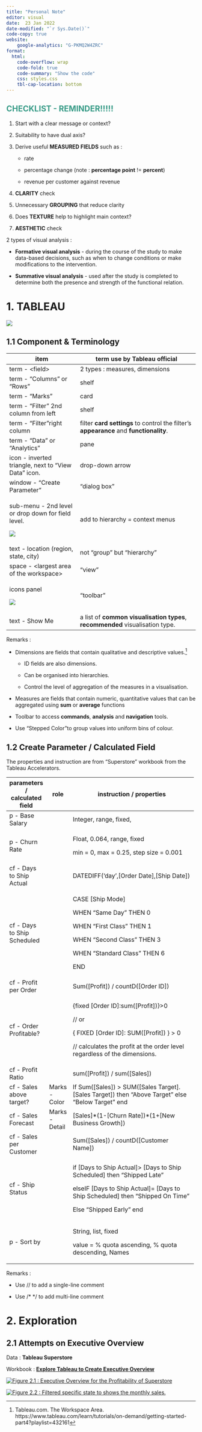```yaml
---
title: "Personal Note"
editor: visual
date:  23 Jan 2022
date-modified: "`r Sys.Date()`"
code-copy: true
website: 
    google-analytics: "G-PKMQ2W4ZRC"
format:
  html:
    code-overflow: wrap
    code-fold: true
    code-summary: "Show the code"
    css: styles.css
    tbl-cap-location: bottom
---
```


::: {.callout-tip collapse="true" appearance="simple" icon="false"}
## [**CHECKLIST - REMINDER!!!!!**]{style="color:#3a9c88"}

1.  Start with a clear message or context?

2.  Suitability to have dual axis?

3.  Derive useful **MEASURED FIELDS** such as :

    -   rate

    -   percentage change (note : **percentage point** != **percent**)

    -   revenue per customer against revenue

4.  **CLARITY** check

5.  Unnecessary **GROUPING** that reduce clarity

6.  Does **TEXTURE** help to highlight main context?

7.  **AESTHETIC** check
:::

2 types of visual analysis :

-   **Formative visual analysis** - during the course of the study to make data-based decisions, such as when to change conditions or make modifications to the intervention.

-   **Summative visual analysis** - used after the study is completed to determine both the presence and strength of the functional relation.

# **1. TABLEAU**

![](images/image-861623313.png)

## **1.1 Component & Terminology**

+-----------------------------------------------------+----------------------------------------------------------------------------------------+
| item                                                | term use by Tableau official                                                           |
+=====================================================+========================================================================================+
| term - \<field\>                                    | 2 types : measures, dimensions                                                         |
+-----------------------------------------------------+----------------------------------------------------------------------------------------+
| term - "Columns" or "Rows"                          | shelf                                                                                  |
+-----------------------------------------------------+----------------------------------------------------------------------------------------+
| term - "Marks"                                      | card                                                                                   |
+-----------------------------------------------------+----------------------------------------------------------------------------------------+
| term - "Filter" 2nd column from left                | shelf                                                                                  |
+-----------------------------------------------------+----------------------------------------------------------------------------------------+
| term - "Filter"right column                         | filter **card settings** to control the filter's **appearance** and **functionality**. |
+-----------------------------------------------------+----------------------------------------------------------------------------------------+
| term - "Data" or "Analytics"                        | pane                                                                                   |
+-----------------------------------------------------+----------------------------------------------------------------------------------------+
| icon - inverted triangle, next to "View Data" icon. | drop-down arrow                                                                        |
+-----------------------------------------------------+----------------------------------------------------------------------------------------+
| window - "Create Parameter"                         | "dialog box"                                                                           |
+-----------------------------------------------------+----------------------------------------------------------------------------------------+
| sub-menu - 2nd level or drop down for field level.  | add to hierarchy = context menus                                                       |
|                                                     |                                                                                        |
| ![](images/image-2034964982.png)                    |                                                                                        |
+-----------------------------------------------------+----------------------------------------------------------------------------------------+
| text - location (region, state, city)               | not "group" but "hierarchy"                                                            |
+-----------------------------------------------------+----------------------------------------------------------------------------------------+
| space - \<largest area of the workspace\>           | "view"                                                                                 |
+-----------------------------------------------------+----------------------------------------------------------------------------------------+
| icons panel                                         | "toolbar"                                                                              |
|                                                     |                                                                                        |
| ![](images/image-2128732961.png)                    |                                                                                        |
+-----------------------------------------------------+----------------------------------------------------------------------------------------+
| text - Show Me                                      | a list of **common visualisation types**, **recommended** visualisation type.          |
+-----------------------------------------------------+----------------------------------------------------------------------------------------+

Remarks :

-   Dimensions are fields that contain qualitative and descriptive values.[^1]

    -   ID fields are also dimensions.

    -   Can be organised into hierarchies.

    -   Control the level of aggregation of the measures in a visualisation.

-   Measures are fields that contain numeric, quantitative values that can be aggregated using **sum** or **average** functions

-   Toolbar to access **commands**, **analysis** and **navigation** tools.

-   Use "Stepped Color"to group values into uniform bins of colour.

[^1]: Tableau.com. The Workspace Area. https://www.tableau.com/learn/tutorials/on-demand/getting-started-part4?playlist=432161

## 1.2 Create Parameter / Calculated Field

The properties and instruction are from "Superstore" workbook from the Tableau Accelerators.

+-------------------------------+----------------+---------------------------------------------------------------------------------------------------------+
| parameters / calculated field | role           | instruction / properties                                                                                |
+===============================+================+=========================================================================================================+
| p - Base Salary               |                | Integer, range, fixed,                                                                                  |
+-------------------------------+----------------+---------------------------------------------------------------------------------------------------------+
| p - Churn Rate                |                | Float, 0.064, range, fixed                                                                              |
|                               |                |                                                                                                         |
|                               |                | min = 0, max = 0.25, step size = 0.001                                                                  |
+-------------------------------+----------------+---------------------------------------------------------------------------------------------------------+
| cf - Days to Ship Actual      |                | DATEDIFF('day',\[Order Date\],\[Ship Date\])                                                            |
+-------------------------------+----------------+---------------------------------------------------------------------------------------------------------+
| cf - Days to Ship Scheduled   |                | CASE \[Ship Mode\]                                                                                      |
|                               |                |                                                                                                         |
|                               |                | WHEN "Same Day" THEN 0                                                                                  |
|                               |                |                                                                                                         |
|                               |                | WHEN "First Class" THEN 1                                                                               |
|                               |                |                                                                                                         |
|                               |                | WHEN "Second Class" THEN 3                                                                              |
|                               |                |                                                                                                         |
|                               |                | WHEN "Standard Class" THEN 6                                                                            |
|                               |                |                                                                                                         |
|                               |                | END                                                                                                     |
+-------------------------------+----------------+---------------------------------------------------------------------------------------------------------+
| cf - Profit per Order         |                | Sum(\[Profit\]) / countD(\[Order ID\])                                                                  |
+-------------------------------+----------------+---------------------------------------------------------------------------------------------------------+
| cf - Order Profitable?        |                | {fixed \[Order ID\]:sum(\[Profit\])}\>0                                                                 |
|                               |                |                                                                                                         |
|                               |                | // or                                                                                                   |
|                               |                |                                                                                                         |
|                               |                | { FIXED \[Order ID\]: SUM(\[Profit\]) } \> 0                                                            |
|                               |                |                                                                                                         |
|                               |                | // calculates the profit at the order level regardless of the dimensions.                               |
+-------------------------------+----------------+---------------------------------------------------------------------------------------------------------+
| cf - Profit Ratio             |                | sum(\[Profit\]) / sum(\[Sales\])                                                                        |
+-------------------------------+----------------+---------------------------------------------------------------------------------------------------------+
| cf - Sales above target?      | Marks - Color  | If Sum(\[Sales\]) \> SUM(\[Sales Target\].\[Sales Target\]) then "Above Target" else "Below Target" end |
+-------------------------------+----------------+---------------------------------------------------------------------------------------------------------+
| cf - Sales Forecast           | Marks - Detail | \[Sales\]\*(1-\[Churn Rate\])\*(1+\[New Business Growth\])                                              |
+-------------------------------+----------------+---------------------------------------------------------------------------------------------------------+
| cf - Sales per Customer       |                | Sum(\[Sales\]) / countD(\[Customer Name\])                                                              |
+-------------------------------+----------------+---------------------------------------------------------------------------------------------------------+
| cf - Ship Status              |                | if \[Days to Ship Actual\]\> \[Days to Ship Scheduled\] then "Shipped Late"                             |
|                               |                |                                                                                                         |
|                               |                | elseIF \[Days to Ship Actual\]= \[Days to Ship Scheduled\] then "Shipped On Time"                       |
|                               |                |                                                                                                         |
|                               |                | Else "Shipped Early" end                                                                                |
+-------------------------------+----------------+---------------------------------------------------------------------------------------------------------+
| p - Sort by                   |                | String, list, fixed                                                                                     |
|                               |                |                                                                                                         |
|                               |                | value = % quota ascending, % quota descending, Names                                                    |
+-------------------------------+----------------+---------------------------------------------------------------------------------------------------------+

Remarks :

-   Use // to add a single-line comment

-   Use /\* \*/ to add multi-line comment

# 2. Exploration

## 2.1 Attempts on Executive Overview

Data : **Tableau Superstore**

Workbook : [**Explore Tableau to Create Executive Overview**](https://public.tableau.com/shared/RGQQXB4NY?:display_count=n&:origin=viz_share_link)

[![Figure 2.1 : Executive Overview for the Profitability of Superstore](images/image-1482656177.png){fig-alt="This chart shows a table that consists of sales, profit, profit ratio, profit per order, sales per customer, average discount and quantity, together with a map of United States that reflects profit ratio, and area charts of monthly sales by Segment and Category." fig-align="left"}](https://public.tableau.com/shared/RGQQXB4NY?:display_count=n&:origin=viz_share_link)

[![Figure 2.2 : Filtered specific state to shows the monthly sales.](images/image-1269491674.png){fig-alt="This image to show the capability of filter function." fig-align="left"}](https://public.tableau.com/shared/RGQQXB4NY?:display_count=n&:origin=viz_share_link)

